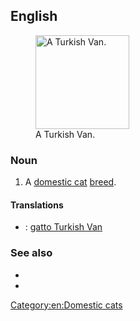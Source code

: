 ==English==
[[File:Turkish Van Example2.jpg|thumb|right|150px|A Turkish Van.]]
===Noun===
{{en-noun|head=[[Turkish]] [[van|Van]]}}

# A [[domestic cat]] [[breed]].

====Translations====
{{checktrans-top}}
* {{ttbc|it}}: [[gatto Turkish Van]]
{{trans-bottom}}

===See also===
* {{pedia|Turkish Van}}
* {{commonslite|Category:Turkish Van}}

[[Category:en:Domestic cats]]